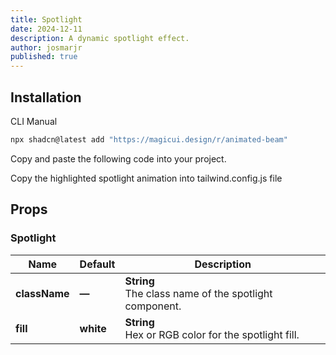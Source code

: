 ```yaml
---
title: Spotlight
date: 2024-12-11
description: A dynamic spotlight effect.
author: josmarjr
published: true
---
```


<ComponentCodePreview name="spotlight-demo" hasReTrigger={true} />

## Installation

<Tabs defaultValue="cli">

<TabsList>
  <TabsTrigger value="cli">CLI</TabsTrigger>
  <TabsTrigger value="manual">Manual</TabsTrigger>
</TabsList>

<TabsContent value="cli">

```bash
npx shadcn@latest add "https://magicui.design/r/animated-beam"
```

</TabsContent>

<TabsContent value="manual">

<Steps>

<Step>Copy and paste the following code into your project.</Step>

<ComponentSource name="spotlight"  />

<Step>Copy the highlighted spotlight animation into tailwind.config.js file</Step>

<ComponentSource name="spotlight-talwindcss.config" noExpand />

</Steps>

</TabsContent>

</Tabs>

## Props
### Spotlight

| Name               | Default   | Description                                              
| ------------------ | --------- | -------------------------------------------------------- 
| __className__      |   __—__   | __String__<div>The class name of the spotlight component.</div>                  
| __fill__           | __white__ | __String__<div>Hex or RGB color for the spotlight fill.</div>                                      